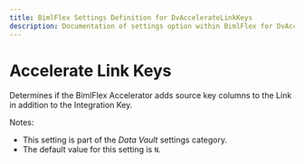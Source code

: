 ```yaml
---
title: BimlFlex Settings Definition for DvAccelerateLinkKeys
description: Documentation of settings option within BimlFlex for DvAccelerateLinkKeys
---
```

<head>
  <meta name="varigenceProduct" content="BimlFlex"></meta>
  <meta name="varigenceArticleType" content="Reference"></meta>
</head>

# Accelerate Link Keys

Determines if the BimlFlex Accelerator adds source key columns to the Link in addition to the Integration Key.

Notes:

* This setting is part of the *Data Vault* settings category.
* The default value for this setting is `N`.
